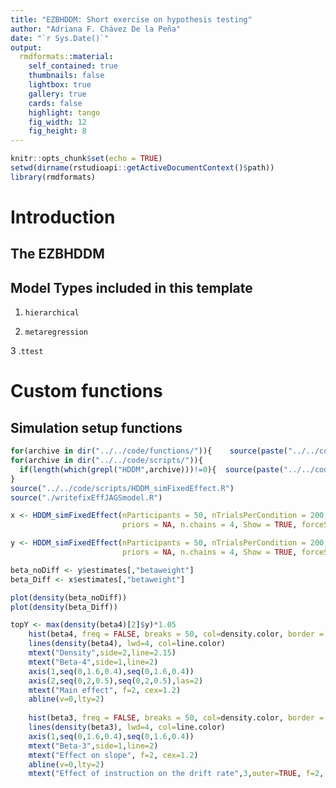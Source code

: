 ```yaml
---
title: "EZBHDDM: Short exercise on hypothesis testing"
author: "Adriana F. Chávez De la Peña"
date: "`r Sys.Date()`"
output:
  rmdformats::material:
    self_contained: true
    thumbnails: false
    lightbox: true
    gallery: true
    cards: false
    highlight: tango
    fig_width: 12 
    fig_height: 8 
---
```


```r
knitr::opts_chunk$set(echo = TRUE)
setwd(dirname(rstudioapi::getActiveDocumentContext()$path))
library(rmdformats)
```

# Introduction

\begin{align*}
\mathbf{Y} \sim \mbox{DDM}\bigl(\alpha, \nu, \tau \bigl)
\end{align*}

## The EZBHDDM

\begin{align*}
Y &\Rightarrow \{\dot{T}, \dot{M}, \dot{V}\}\\
\dot{T} &\sim \mbox{Binomial}(PC,N)\\
\dot{V} &\sim \mbox{Normal}(\frac{1}{PRT},\frac{N-1}{2(PRT)^2})\\
\dot{M} &\sim \mbox{Normal}(MRT, PRT \times N)\\
PC &= \frac{1}{\exp(-\alpha\nu)+1}\\
MRT &= \tau + \frac{\alpha}{2\nu}\frac{\exp(-\alpha\nu)-1}{\exp(-\alpha\nu)+1}\\
PRT &= \frac{\alpha}{2\nu^3}\{\frac{1-2\alpha\nu\exp(-\alpha\nu)-\exp(-\alpha\nu)^2}{(\exp(-\alpha\nu)+1)^2}\}
\end{align*}

## Model Types included in this template

1. `hierarchical`

2. `metaregression`

3 .`ttest`

# Custom functions

## Simulation setup functions

```r
for(archive in dir("../../code/functions/")){    source(paste("../../code/functions/",archive,sep=""))     }
for(archive in dir("../../code/scripts/")){    
  if(length(which(grepl("HDDM",archive)))!=0){  source(paste("../../code/scripts/",archive,sep="")) }    
}
source("../../code/scripts/HDDM_simFixedEffect.R")
source("./writefixEffJAGSmodel.R")
```


```r
x <- HDDM_simFixedEffect(nParticipants = 50, nTrialsPerCondition = 200, nDatasets = 1000, beta.effect = 0.5, 
                         priors = NA, n.chains = 4, Show = TRUE, forceSim = FALSE, fromPrior = TRUE)

y <- HDDM_simFixedEffect(nParticipants = 50, nTrialsPerCondition = 200, nDatasets = 1000, beta.effect = 0, 
                         priors = NA, n.chains = 4, Show = TRUE, forceSim = FALSE, fromPrior = TRUE, label= "Null")
```

```r
beta_noDiff <- y$estimates[,"betaweight"]
beta_Diff <- x$estimates[,"betaweight"]

plot(density(beta_noDiff))
plot(density(beta_Diff))

topY <- max(density(beta4)[2]$y)*1.05
    hist(beta4, freq = FALSE, breaks = 50, col=density.color, border = density.color, ann=F, axes = F,xaxs = "i", yaxs = "i", xlim=c(0,1.6), ylim = c(0,topY))
    lines(density(beta4), lwd=4, col=line.color)
    mtext("Density",side=2,line=2.15)
    mtext("Beta-4",side=1,line=2)
    axis(1,seq(0,1.6,0.4),seq(0,1.6,0.4))
    axis(2,seq(0,2,0.5),seq(0,2,0.5),las=2)
    mtext("Main effect", f=2, cex=1.2)
    abline(v=0,lty=2)
    
    hist(beta3, freq = FALSE, breaks = 50, col=density.color, border = density.color, ann=F, axes = F, xaxs = "i", yaxs = "i", ylim=c(0,topY))
    lines(density(beta3), lwd=4, col=line.color)
    axis(1,seq(0,1.6,0.4),seq(0,1.6,0.4))
    mtext("Beta-3",side=1,line=2)
    mtext("Effect on slope", f=2, cex=1.2)
    abline(v=0,lty=2)
    mtext("Effect of instruction on the drift rate",3,outer=TRUE, f=2, line=-2.5, cex=1.5)

```